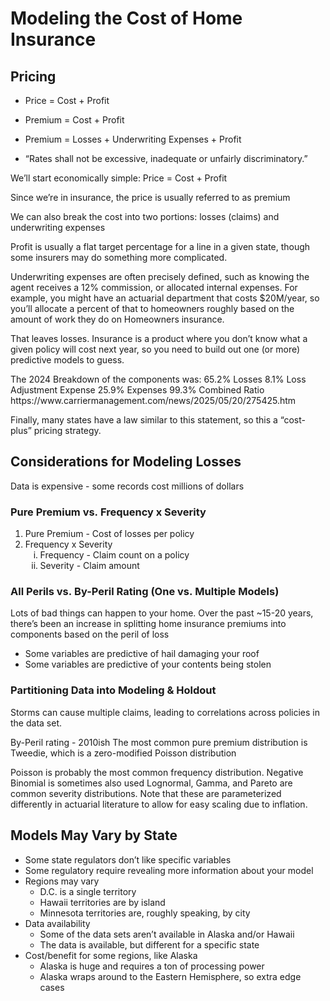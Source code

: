 # Modeling the Cost of Home Insurance {background-color="#A1D6F4"}

## Pricing {background-color="#A1D6F4"}

::: {.incremental}

- Price = Cost + Profit

- Premium = Cost + Profit

- Premium = Losses + Underwriting Expenses + Profit

- "Rates shall not be excessive, inadequate or unfairly discriminatory."

:::

::: {.notes}
We'll start economically simple: Price = Cost + Profit

Since we're in insurance, the price is usually referred to as premium

We can also break the cost into two portions: losses (claims) and underwriting expenses

Profit is usually a flat target percentage for a line in a given state, though some insurers may do something more complicated.

Underwriting expenses are often precisely defined, such as knowing the agent receives a 12% commission, or allocated internal expenses. For example, you might have an actuarial department that costs $20M/year, so you'll allocate a percent of that to homeowners roughly based on the amount of work they do on Homeowners insurance.

That leaves losses. Insurance is a product where you don't know what a given policy will cost next year, so you need to build out one (or more) predictive models to guess.

The 2024 Breakdown of the components was:
65.2% Losses
8.1% Loss Adjustment Expense
25.9% Expenses
99.3% Combined Ratio
https://www.carriermanagement.com/news/2025/05/20/275425.htm

Finally, many states have a law similar to this statement, so this a "cost-plus" pricing strategy.

:::

## Considerations for Modeling Losses {background-color="#A1D6F4"}

::: {.fragment}
Data is expensive - some records cost millions of dollars
:::

::: {.fragment}

### Pure Premium vs. Frequency x Severity

::: {.incremental}

1) Pure Premium - Cost of losses per policy
2) Frequency x Severity
    i) Frequency - Claim count on a policy
    ii) Severity - Claim amount
:::

:::


::: {.fragment}

### All Perils vs. By-Peril Rating (One vs. Multiple Models)

::: {.incremental}
Lots of bad things can happen to your home. Over the past ~15-20 years, there's been an increase in splitting home insurance premiums into components based on the peril of loss

- Some variables are predictive of hail damaging your roof
- Some variables are predictive of your contents being stolen

:::

:::

::: {.fragment}

### Partitioning Data into Modeling & Holdout

::: {.fragment}

Storms can cause multiple claims, leading to correlations across policies in the data set.
:::

:::

::: {.notes}
By-Peril rating - 2010ish
The most common pure premium distribution is Tweedie, which is a zero-modified Poisson distribution

Poisson is probably the most common frequency distribution. Negative Binomial is sometimes also used
Lognormal, Gamma, and Pareto are common severity distributions. Note that these are parameterized differently in actuarial literature to allow for easy scaling due to inflation.

:::

## Models May Vary by State {background-color="#A1D6F4"}

::: {.incremental}
- Some state regulators don't like specific variables
- Some regulatory require revealing more information about your model
- Regions may vary
  - D.C. is a single territory
  - Hawaii territories are by island
  - Minnesota territories are, roughly speaking, by city
- Data availability
  - Some of the data sets aren't available in Alaska and/or Hawaii
  - The data is available, but different for a specific state
- Cost/benefit for some regions, like Alaska
  - Alaska is huge and requires a ton of processing power
  - Alaska wraps around to the Eastern Hemisphere, so extra edge cases

:::
